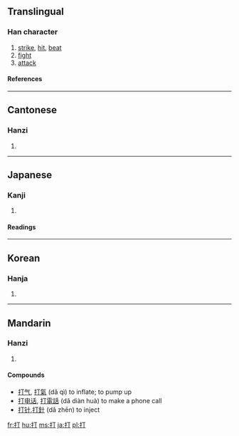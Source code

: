 ==Translingual==
===Han character===
{{Han char|rn=64|rad=手|as=02|sn=5|four=5102<sub>0</sub>|canj=手一弓 (QMN)}}
# [[strike]], [[hit]], [[beat]]
# [[fight]]
# [[attack]]
====References====
{{Han ref|kx=0417.120|dkj=11781|dj=0763.130|hdz=31825.050|uh=6253|ud=25171|bh=A5B4|bd=42420}}
----
==Cantonese==
===Hanzi===
{{yue-hanzi|jyut=|y=da1, da2}}
# {{defn|Cantonese}}
----
==Japanese==
===Kanji===
{{ja-kanji|grade=3|rs=手02}}
# {{defn|Japanese}} 
====Readings====
{{ja-readings|on=[[だ]] (da), [[ちょう]] (chou), [[てい]] (tei)|kun=[[うつ]] (utsu), [[うち]] (uchi) [[ダース]] (dāsu, [[dozen]])}}
  
----
==Korean==
===Hanja===
{{ko-hanja|hangeul=[[타]], [[정]]|eumhun=|rv=ta, jeong|mr=t'a, chŏng|y=tha, ceng}}
# {{defn|Korean}}
----
==Mandarin==
===Hanzi===
{{cmn-hanzi|pin=[[dá]] ([[da2]]), [[dǎ]] ([[da3]])|wg=ta<sup>2</sup>, ta<sup>3</sup>}}
# {{defn|Mandarin}}

====Compounds====
*[[打气]], [[打氣]] (dǎ qì) to inflate; to pump up
*[[打电话]], [[打電話]] (dǎ diàn huà) to make a phone call
*[[打针]],[[打針]] (dǎ zhēn) to inject

[[fr:打]]
[[hu:打]]
[[ms:打]]
[[ja:打]]
[[pl:打]]